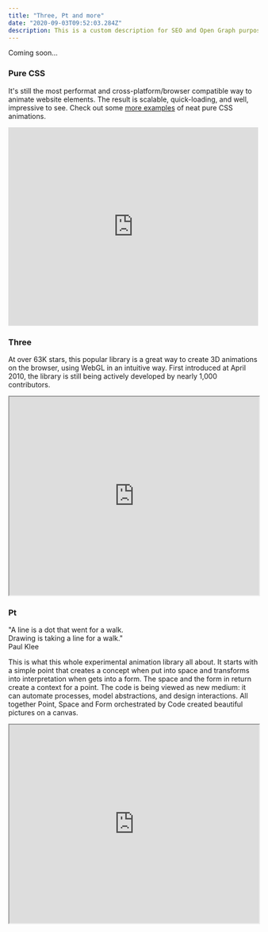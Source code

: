 ```yaml
---
title: "Three, Pt and more"
date: "2020-09-03T09:52:03.284Z"
description: This is a custom description for SEO and Open Graph purposes, rather than the default generated excerpt. Simply add a description field to the frontmatter.
---
```


Coming soon...

### Pure CSS

It's still the most performat and cross-platform/browser compatible way to animate website elements.
The result is scalable, quick-loading, and well, impressive to see.
Check out some [more examples](https://webdesign.tutsplus.com/articles/pure-css-animation-inspiration-on-codepen--cms-30875) of neat pure CSS animations.

<iframe
  height="400"
  style="width: 100%;"
  scrolling="no"
  title="Pure CSS Saturn Hula Hooping"
  src="https://codepen.io/jcoulterdesign/embed/BrdPaw?height=409&theme-id=light&default-tab=result"
  frameborder="no"
  loading="lazy"
  allowtransparency="true"
  allowfullscreen="true"
>
  See the Pen{" "}
  <a href="https://codepen.io/jcoulterdesign/pen/BrdPaw">
    Pure CSS Saturn Hula Hooping
  </a>{" "}
  by Jamie Coulter (
  <a href="https://codepen.io/jcoulterdesign">@jcoulterdesign</a>) on{" "}
  <a href="https://codepen.io">CodePen</a>.
</iframe>

### Three

At over 63K stars, this popular library is a great way to create 3D animations on the browser, using WebGL in an intuitive way.
First introduced at April 2010, the library is still being actively developed by nearly 1,000 contributors.

<iframe
height="400"
  style="width: 100%;"
  id="scene"
  src="https://threejs.org/docs/scenes/geometry-browser.html#TorusKnotGeometry"
>

</iframe>

### Pt

"A line is a dot that went for a walk. <br/>
Drawing is taking a line for a walk."  <br/>
Paul Klee

This is what this whole experimental animation library all about. 
It starts with a simple point that creates a concept when put into space and transforms into interpretation when gets into a form. 
The space and the form in return create a context for a point. The code is being viewed as  new medium: 
it can automate processes, model abstractions, and design interactions. All together Point, Space and Form orchestrated by Code created beautiful pictures on a canvas.

<iframe
height="400"
  style="width: 100%;"
  id="scene"
  src="https://williamngan.github.io/pt/demo/index.html?name=triangle.incenter"
>

</iframe>
